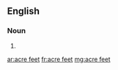 ==English==

===Noun===
{{head|en|plural|head=[[acre]] [[feet]]}}

# {{plural of|acre foot|lang=en}}

[[ar:acre feet]]
[[fr:acre feet]]
[[mg:acre feet]]